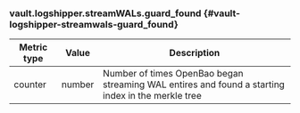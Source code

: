 ### vault.logshipper.streamWALs.guard_found {#vault-logshipper-streamwals-guard_found}

Metric type | Value   | Description
----------- | ------- | -----------
counter     | number  | Number of times OpenBao began streaming WAL entires and found a starting index in the merkle tree
